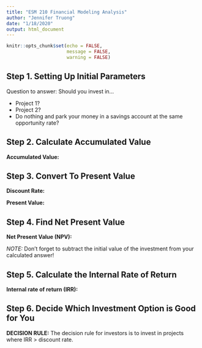 ```yaml
---
title: "ESM 210 Financial Modeling Analysis"
author: "Jennifer Truong"
date: "1/18/2020"
output: html_document
---
```


```r
knitr::opts_chunk$set(echo = FALSE,
                      message = FALSE,
                      warning = FALSE)
```

## Step 1. Setting Up Initial Parameters

Question to answer: Should you invest in...

- Project 1?
- Project 2?
- Do nothing and park your money in a savings account at the same opportunity rate?

## Step 2. Calculate Accumulated Value

**Accumulated Value:**

## Step 3. Convert To Present Value

**Discount Rate:**

**Present Value:**

## Step 4. Find Net Present Value

**Net Present Value (NPV):**

_NOTE:_ Don't forget to subtract the initial value of the investment from your calculated answer!

## Step 5. Calculate the Internal Rate of Return

**Internal rate of return (IRR):**

## Step 6. Decide Which Investment Option is Good for You

**DECISION RULE:** The decision rule for investors is to invest in projects where IRR > discount rate.